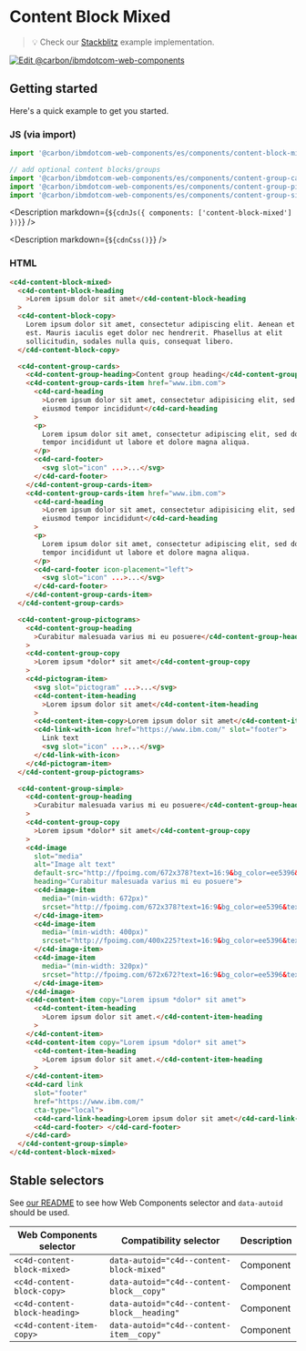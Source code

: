 
# Content Block Mixed

> 💡 Check our
> [Stackblitz](https://stackblitz.com/github/carbon-design-system/carbon-for-ibm-dotcom/tree/main/packages/web-components/examples/stackblitz/components/content-block-mixed)
> example implementation.

[![Edit @carbon/ibmdotcom-web-components](https://developer.stackblitz.com/img/open_in_stackblitz.svg)](https://stackblitz.com/github/carbon-design-system/carbon-for-ibm-dotcom/tree/main/packages/web-components/examples/codesandbox/components/content-block-mixed)

## Getting started

Here's a quick example to get you started.

### JS (via import)

```javascript
import '@carbon/ibmdotcom-web-components/es/components/content-block-mixed/index.js';

// add optional content blocks/groups
import '@carbon/ibmdotcom-web-components/es/components/content-group-cards/index.js';
import '@carbon/ibmdotcom-web-components/es/components/content-group-pictograms/index.js';
import '@carbon/ibmdotcom-web-components/es/components/content-group-simple/index.js';
```

<Description markdown={`${cdnJs({ components: ['content-block-mixed'] })}`} />

<Description markdown={`${cdnCss()}`} />

### HTML

```html
<c4d-content-block-mixed>
  <c4d-content-block-heading
    >Lorem ipsum dolor sit amet</c4d-content-block-heading
  >
  <c4d-content-block-copy>
    Lorem ipsum dolor sit amet, consectetur adipiscing elit. Aenean et ultricies
    est. Mauris iaculis eget dolor nec hendrerit. Phasellus at elit
    sollicitudin, sodales nulla quis, consequat libero.
  </c4d-content-block-copy>

  <c4d-content-group-cards>
    <c4d-content-group-heading>Content group heading</c4d-content-group-heading>
    <c4d-content-group-cards-item href="www.ibm.com">
      <c4d-card-heading
        >Lorem ipsum dolor sit amet, consectetur adipisicing elit, sed do
        eiusmod tempor incididunt</c4d-card-heading
      >
      <p>
        Lorem ipsum dolor sit amet, consectetur adipiscing elit, sed do eiusmod
        tempor incididunt ut labore et dolore magna aliqua.
      </p>
      <c4d-card-footer>
        <svg slot="icon" ...>...</svg>
      </c4d-card-footer>
    </c4d-content-group-cards-item>
    <c4d-content-group-cards-item href="www.ibm.com">
      <c4d-card-heading
        >Lorem ipsum dolor sit amet, consectetur adipisicing elit, sed do
        eiusmod tempor incididunt</c4d-card-heading
      >
      <p>
        Lorem ipsum dolor sit amet, consectetur adipiscing elit, sed do eiusmod
        tempor incididunt ut labore et dolore magna aliqua.
      </p>
      <c4d-card-footer icon-placement="left">
        <svg slot="icon" ...>...</svg>
      </c4d-card-footer>
    </c4d-content-group-cards-item>
  </c4d-content-group-cards>

  <c4d-content-group-pictograms>
    <c4d-content-group-heading
      >Curabitur malesuada varius mi eu posuere</c4d-content-group-heading
    >
    <c4d-content-group-copy
      >Lorem ipsum *dolor* sit amet</c4d-content-group-copy
    >
    <c4d-pictogram-item>
      <svg slot="pictogram" ...>...</svg>
      <c4d-content-item-heading
        >Lorem ipsum dolor sit amet</c4d-content-item-heading
      >
      <c4d-content-item-copy>Lorem ipsum dolor sit amet</c4d-content-item-copy>
      <c4d-link-with-icon href="https://www.ibm.com/" slot="footer">
        Link text
        <svg slot="icon" ...>...</svg>
      </c4d-link-with-icon>
    </c4d-pictogram-item>
  </c4d-content-group-pictograms>

  <c4d-content-group-simple>
    <c4d-content-group-heading
      >Curabitur malesuada varius mi eu posuere</c4d-content-group-heading
    >
    <c4d-content-group-copy
      >Lorem ipsum *dolor* sit amet</c4d-content-group-copy
    >
    <c4d-image
      slot="media"
      alt="Image alt text"
      default-src="http://fpoimg.com/672x378?text=16:9&bg_color=ee5396&text_color=161616"
      heading="Curabitur malesuada varius mi eu posuere">
      <c4d-image-item
        media="(min-width: 672px)"
        srcset="http://fpoimg.com/672x378?text=16:9&bg_color=ee5396&text_color=161616">
      </c4d-image-item>
      <c4d-image-item
        media="(min-width: 400px)"
        srcset="http://fpoimg.com/400x225?text=16:9&bg_color=ee5396&text_color=161616">
      </c4d-image-item>
      <c4d-image-item
        media="(min-width: 320px)"
        srcset="http://fpoimg.com/672x672?text=16:9&bg_color=ee5396&text_color=161616">
      </c4d-image-item>
    </c4d-image>
    <c4d-content-item copy="Lorem ipsum *dolor* sit amet">
      <c4d-content-item-heading
        >Lorem ipsum dolor sit amet.</c4d-content-item-heading
      >
    </c4d-content-item>
    <c4d-content-item copy="Lorem ipsum *dolor* sit amet">
      <c4d-content-item-heading
        >Lorem ipsum dolor sit amet.</c4d-content-item-heading
      >
    </c4d-content-item>
    <c4d-card link
      slot="footer"
      href="https://www.ibm.com/"
      cta-type="local">
      <c4d-card-link-heading>Lorem ipsum dolor sit amet</c4d-card-link-heading>
      <c4d-card-footer> </c4d-card-footer>
    </c4d-card>
  </c4d-content-group-simple>
</c4d-content-block-mixed>
```

<Description markdown={markdownContents} />

## Stable selectors

See
[our README](https://github.com/carbon-design-system/carbon-for-ibm-dotcom/tree/main/packages/web-components#stable-selectors-for-analytics-and-integratione2e-testing-in-web-components)
to see how Web Components selector and `data-autoid` should be used.

| Web Components selector       | Compatibility selector                      | Description |
| ----------------------------- | ------------------------------------------- | ----------- |
| `<c4d-content-block-mixed>`   | `data-autoid="c4d--content-block-mixed"`    | Component   |
| `<c4d-content-block-copy>`    | `data-autoid="c4d--content-block__copy"`    | Component   |
| `<c4d-content-block-heading>` | `data-autoid="c4d--content-block__heading"` | Component   |
| `<c4d-content-item-copy>`     | `data-autoid="c4d--content-item__copy"`     | Component   |

<Description markdown={contributing} />
